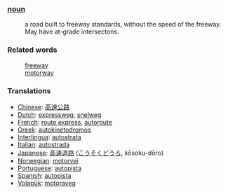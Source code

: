 ===[[noun]]===
:a road built to freeway standards, without the speed of the freeway. May have at-grade intersectons.

===Related words===
:[[freeway]]
:[[motorway]]

=== Translations ===
*[[Chinese]]: [[高速公路]]
*[[Dutch]]: [[expressweg]], [[snelweg]]
*[[French]]: [[route express]], [[autoroute]]
*[[Greek]]: [[autokinetodromos]]
*[[Interlingua]]: [[autostrata]]
*[[Italian]]: [[autostrada]]
*[[Japanese]]: [[高速道路]] ([[こうそくどうろ]], kōsoku-dōro)
*[[Norwegian]]: [[motorvei]]
*[[Portuguese]]: [[autopista]]
*[[Spanish]]: [[autopista]]
*[[Volapük]]: [[motoraveg]]